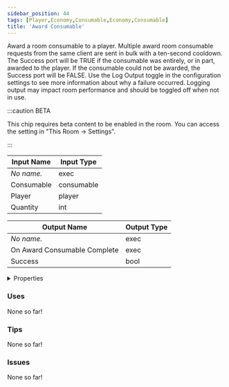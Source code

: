 ```yaml
---
sidebar_position: 44
tags: [Player,Economy,Consumable,Economy,Consumable]
title: 'Award Consumable'
---
```


Award a room consumable to a player. Multiple award room consumable requests from the same client are sent in bulk with a ten-second cooldown. The Success port will be TRUE if the consumable was entirely, or in part, awarded to the player. If the consumable could not be awarded, the Success port will be FALSE. Use the Log Output toggle in the configuration settings to see more information about why a failure occurred. Logging output may impact room performance and should be toggled off when not in use.

:::caution BETA

This chip requires beta content to be enabled in the room. You can access the setting in "This Room -> Settings".

:::


<EsbSvg />

| Input Name | Input Type |
|-----------|-----------|
| *No name.* | exec |
| Consumable | consumable |
| Player | player |
| Quantity | int |

| Output Name | Output Type |
|-----------|-----------|
| *No name.* | exec |
| On Award Consumable Complete | exec |
| Success | bool |


<details>
  <summary>Properties</summary>
  <div>
    <div>
    <table>
      <thead>
        <tr>
          <th>Is beta required?</th>
          <th>✅</th>
        </tr>
        <tr>
          <th>Is this chip a trolling risk?</th>
          <th>❌</th>
        </tr>
        <tr>
          <th>Is this chip a role assignment risk?</th>
          <th>❌</th>
        </tr>
        <tr>
          <th>Chip UUID</th>
          <th>9ceb3e5a-2030-4034-98a4-dc2809828b63</th>
        </tr>
      </thead>
    </table>
    </div>
  </div>
</details>

### Uses

None so far!

### Tips

None so far!

### Issues

None so far!
